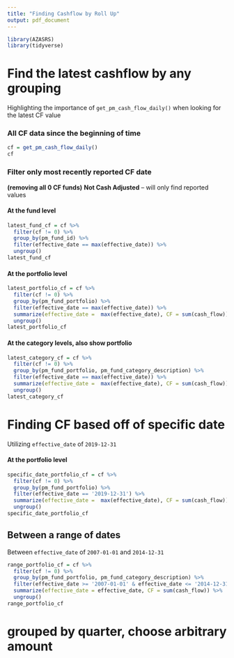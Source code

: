 ```yaml
---
title: "Finding Cashflow by Roll Up"
output: pdf_document
---
```


```r
library(AZASRS)
library(tidyverse)
```


# Find the latest cashflow by any grouping

Highlighting the importance of `get_pm_cash_flow_daily()` when looking for the latest CF value


### All CF data since the beginning of time
```r
cf = get_pm_cash_flow_daily()
cf
```

### Filter only most recently reported CF date

**(removing all 0 CF funds)**
**Not Cash Adjusted** -- will only find reported values

#### At the fund level
```r
latest_fund_cf = cf %>%
  filter(cf != 0) %>%
  group_by(pm_fund_id) %>%
  filter(effective_date == max(effective_date)) %>%
  ungroup()
latest_fund_cf
```


#### At the portfolio level 

```r
latest_portfolio_cf = cf %>%
  filter(cf != 0) %>%
  group_by(pm_fund_portfolio) %>%
  filter(effective_date == max(effective_date)) %>%
  summarize(effective_date =  max(effective_date), CF = sum(cash_flow)) %>%
  ungroup()
latest_portfolio_cf
```


#### At the category levels, also show portfolio

```r
latest_category_cf = cf %>%
  filter(cf != 0) %>%
  group_by(pm_fund_portfolio, pm_fund_category_description) %>%
  filter(effective_date == max(effective_date)) %>%
  summarize(effective_date =  max(effective_date), CF = sum(cash_flow)) %>%
  ungroup()
latest_category_cf
```



# Finding CF based off of specific date

Utilizing `effective_date` of `2019-12-31`


#### At the portfolio level 

```r
specific_date_portfolio_cf = cf %>%
  filter(cf != 0) %>%
  group_by(pm_fund_portfolio) %>%
  filter(effective_date == '2019-12-31') %>%
  summarize(effective_date =  max(effective_date), CF = sum(cash_flow)) %>%
  ungroup()
specific_date_portfolio_cf
```


## Between a range of dates

Between `effective_date` of `2007-01-01` and `2014-12-31`

```r
range_portfolio_cf = cf %>%
  filter(cf != 0) %>%
  group_by(pm_fund_portfolio, pm_fund_category_description) %>%
  filter(effective_date >= '2007-01-01' & effective_date <= '2014-12-31') %>%
  summarize(effective_date = effective_date, CF = sum(cash_flow)) %>%
  ungroup()
range_portfolio_cf
```

# grouped by quarter, choose arbitrary amount
